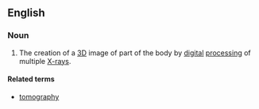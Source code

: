 ==English==

===Noun===
{{en-noun|tomosyntheses}}

# The creation of a [[3D]] image of part of the body by [[digital]] [[processing]] of multiple [[X-ray]]s.

====Related terms====
*[[tomography]]